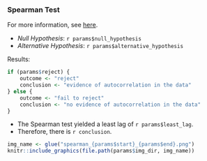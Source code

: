 ### Spearman Test

For more information, see [here](https://rileywheadon.github.io/ffa-framework/articles/eda-trend-ams-mean.html#spearman-test). 

- *Null Hypothesis*: `r params$null_hypothesis`
- *Alternative Hypothesis*: `r params$alternative_hypothesis`

Results:

```r

if (params$reject) {
	outcome <- "reject"
	conclusion <- "evidence of autocorrelation in the data"
} else {
	outcome <- "fail to reject"	
	conclusion <- "no evidence of autocorrelation in the data"
}
```
- The Spearman test yielded a least lag of `r params$least_lag`.
- Therefore, there is `r conclusion`.

<!-- Render the figure. -->
```r
img_name <- glue("spearman_{params$start}_{params$end}.png")
knitr::include_graphics(file.path(params$img_dir, img_name))
```


